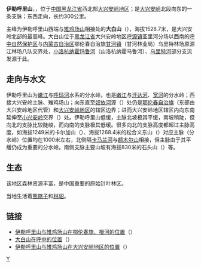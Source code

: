 {{unreferenced|time=2017-01-29T07:31:46+00:00}}
{{coord|51.320532|124.067797|format=dms|display=title|type:mountain_scale:1200000}}
'''伊勒呼里山'''{{cn-span|（满语：Ilhuri Alin）|date=2021年8月}}，{{cn-span|亦意译为'''顺松子岭'''|date=2021年8月}}，位于[[中国|中国]][[黑龙江省|黑龙江省]]西北部[[大兴安岭地区|大兴安岭地区]]；是[[大兴安岭|大兴安岭]]北段向东的一条支脉；东西走向，长约300公里。{{cn-span|“伊勒呼里”一名来自[[满语|满语]]，意为“[[松子|松子]]”。|date=2021年8月}}

主峰为伊勒呼里山西端与[[雉鸡场山|雉鸡场山]]相接处的'''大白山'''（{{coord|51|17|48.4|N|123|07|34.0|E|display=inline|name=雉鸡场山大白山}}），海拔1528.7米，是大兴安岭北部的最高峰。大白山位于[[黑龙江省|黑龙江省]]大兴安岭地区[[呼源镇|呼源镇]]亚里河分场以西南的[[呼中国家级自然保护区|呼中自然保护区]]与[[内蒙古自治区|内蒙古自治区]]鄂伦春自治旗[[甘河镇_(鄂伦春自治旗)|甘河镇]]（甘河林业局）乌里特林场原源江林场八队交界处，[[白呼玛尔河|小洛杭纳霍玛鲁河]]（山洛杭纳霍马鲁河）、[[乌里特河|乌里特河]]部分支流发源于此。

==走向与水文==
伊勒呼里山为[[嫩江|嫩江]]与[[呼玛河|呼玛河]]水系的分水岭，也是[[嫩江|嫩江]]与[[汗达河|汗达河]]、[[宽河|宽河]]的分水岭；西接大兴安岭主脉、雉鸡场山；向东直至[[南瓮河|奴依河]]源（{{coord|51.660127|125.117983|display=inline|name=奴依河源}}）处仍是[[鄂伦春自治旗|鄂伦春自治旗]]（东部由大兴安岭地区代管）和[[大兴安岭地区|大兴安岭地区]]的辖区边界；进而大兴安岭地区辖区内向东南延伸至[[小兴安岭|小兴安岭]]交界（{{coord|51.149063|126.352807|display=inline|name=伊勒呼里山与小兴安岭相接}}）处。伊勒呼里山低缓，主脉北坡极其平缓，南坡稍陡，但向北的支脉比较陡峻，而向南的支脉极其低缓。很多向北的支脉高度都超过主脉高度，如海拔1249米的卡尔加山（{{coord|51.887189|124.205703|display=inline|name=卡尔加山}}）、海拔1268.4米的松合义东山（{{coord|51.740189|123.909502|display=inline|name=松合义东山}}）对应主脉（分水岭）位置均在1000米左右，北侧隔[[卡马兰河|卡马兰河]]与[[额木尔山|额木尔山]]相接，但主脉由于其平缓仍成为重要的分水岭。南侧支脉主要山坡有海拔830米的石头山（{{coord|51.048985|125.237721|display=inline|name=石头山}}）等{{coord|51.067338|124.288611|display=none|name=}}。

==生态==
该地区森林资源丰富，是中国重要的原始针叶林区。

当地生活着[[亚洲黑熊|熊瞎子]]和[[紫貂|林貂]]。

==链接==
* [http://www.onegreen.net/maps/HTML/37835.html 伊勒呼里山与雉鸡场山在鄂伦春旗、根河的位置]（{{Wayback|url=http://www.onegreen.net/maps/HTML/37835.html |date=20200402085027 }}）
* [http://img.jk51.com/img_jk51/222539331.jpeg 大白山在呼中的位置]（{{Wayback|url=http://img.jk51.com/img_jk51/222539331.jpeg |date=20200402082038 }}）
* [http://ditu.ps123.net/china/6332.html 伊勒呼里山与雉鸡场山在大兴安岭地区的位置]（{{Wayback|url=http://ditu.ps123.net/china/6332.html |date=20200402084903 }}）
{{中国山脉}}

[[Category:中国山脉|Y]]